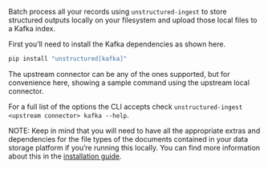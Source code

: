 Batch process all your records using `unstructured-ingest` to store structured outputs locally on your filesystem and upload those local files to a Kafka index.

First you’ll need to install the Kafka dependencies as shown here.

```bash
pip install "unstructured[kafka]"
```

The upstream connector can be any of the ones supported, but for convenience here, showing a sample command using the upstream local connector.


<CodeGroup>

  <KafkaSh />

  <KafkaPy />

</CodeGroup>


For a full list of the options the CLI accepts check `unstructured-ingest <upstream connector> kafka --help`.

NOTE: Keep in mind that you will need to have all the appropriate extras and dependencies for the file types of the documents contained in your data storage platform if you’re running this locally. You can find more information about this in the [installation guide](/open-source/installation/overview).